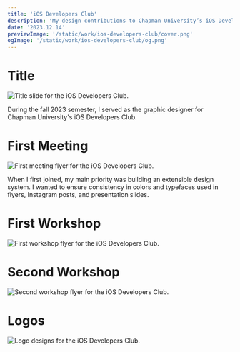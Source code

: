 ```yaml
---
title: 'iOS Developers Club'
description: 'My design contributions to Chapman University’s iOS Developers Club, an organization for students interested in iOS app development.'
date: '2023.12.14'
previewImage: '/static/work/ios-developers-club/cover.png'
ogImage: '/static/work/ios-developers-club/og.png'
---
```


# Title

![Title slide for the iOS Developers Club.](/static/work/ios-developers-club/title.png)

During the fall 2023 semester, I served as the graphic designer for Chapman University's iOS Developers Club.

# First Meeting

![First meeting flyer for the iOS Developers Club.](/static/work/ios-developers-club/first-meeting.png)

When I first joined, my main priority was building an extensible design system. I wanted to ensure consistency in colors and typefaces used in flyers, Instagram posts, and presentation slides.

# First Workshop

![First workshop flyer for the iOS Developers Club.](/static/work/ios-developers-club/first-workshop.png)

# Second Workshop

![Second workshop flyer for the iOS Developers Club.](/static/work/ios-developers-club/second-workshop.png)

# Logos

![Logo designs for the iOS Developers Club.](/static/work/ios-developers-club/logo-designs.png)